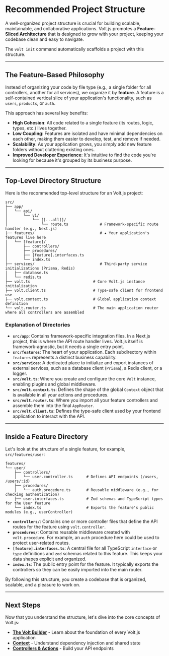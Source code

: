 # Recommended Project Structure

A well-organized project structure is crucial for building scalable, maintainable, and collaborative applications. Volt.js promotes a **Feature-Sliced Architecture** that is designed to grow with your project, keeping your codebase clean and easy to navigate.

The `volt init` command automatically scaffolds a project with this structure.

---

## The Feature-Based Philosophy

Instead of organizing your code by file type (e.g., a single folder for all controllers, another for all services), we organize it by **feature**. A feature is a self-contained vertical slice of your application's functionality, such as `users`, `products`, or `auth`.

This approach has several key benefits:
*   **High Cohesion**: All code related to a single feature (its routes, logic, types, etc.) lives together.
*   **Low Coupling**: Features are isolated and have minimal dependencies on each other, making them easier to develop, test, and remove if needed.
*   **Scalability**: As your application grows, you simply add new feature folders without cluttering existing ones.
*   **Improved Developer Experience**: It's intuitive to find the code you're looking for because it's grouped by its business purpose.

---

## Top-Level Directory Structure

Here is the recommended top-level structure for an Volt.js project:

```
src/
├── app/
│   └── api/
│       └── v1/
│           └── [[...all]]/
│               └── route.ts              # Framework-specific route handler (e.g., Next.js)
├── features/                             # ★ Your application's features live here
│   └── [feature]/
│       ├── controllers/
│       ├── procedures/
│       ├── [feature].interfaces.ts
│       └── index.ts
├── services/                             # Third-party service initializations (Prisma, Redis)
│   ├── database.ts
│   └── redis.ts
├── volt.ts                            # Core Volt.js instance initialization
├── volt.client.ts                     # Type-safe client for frontend use
├── volt.context.ts                    # Global application context definition
└── volt.router.ts                     # The main application router where all controllers are assembled
```

### Explanation of Directories

*   **`src/app`**: Contains framework-specific integration files. In a Next.js project, this is where the API route handler lives. Volt.js itself is framework-agnostic, but it needs a single entry point.
*   **`src/features`**: The heart of your application. Each subdirectory within `features` represents a distinct business capability.
*   **`src/services`**: A dedicated place to initialize and export instances of external services, such as a database client (`Prisma`), a Redis client, or a logger.
*   **`src/volt.ts`**: Where you create and configure the core `Volt` instance, enabling plugins and global middleware.
*   **`src/volt.context.ts`**: Defines the shape of the global `Context` object that is available in all your actions and procedures.
*   **`src/volt.router.ts`**: Where you import all your feature controllers and assemble them into the final `AppRouter`.
*   **`src/volt.client.ts`**: Defines the type-safe client used by your frontend application to interact with the API.

---

## Inside a Feature Directory

Let's look at the structure of a single feature, for example, `src/features/user`:

```
features/
└── user/
    ├── controllers/
    │   └── user.controller.ts      # Defines API endpoints (/users, /users/:id)
    ├── procedures/
    │   └── auth.procedure.ts       # Reusable middleware (e.g., for checking authentication)
    ├── user.interfaces.ts          # Zod schemas and TypeScript types for the User feature
    └── index.ts                    # Exports the feature's public modules (e.g., userController)
```

*   **`controllers/`**: Contains one or more controller files that define the API routes for the feature using `volt.controller`.
*   **`procedures/`**: Contains reusable middleware created with `volt.procedure`. For example, an `auth` procedure here could be used to protect user-related routes.
*   **`[feature].interfaces.ts`**: A central file for all TypeScript `interface` or `type` definitions and `zod` schemas related to this feature. This keeps your data shapes explicit and organized.
*   **`index.ts`**: The public entry point for the feature. It typically exports the controllers so they can be easily imported into the main router.

By following this structure, you create a codebase that is organized, scalable, and a pleasure to work on.

---

## Next Steps

Now that you understand the structure, let's dive into the core concepts of Volt.js:

*   **[The Volt Builder](/docs/core-concepts/the-volt-builder)** - Learn about the foundation of every Volt.js application
*   **[Context](/docs/core-concepts/context)** - Understand dependency injection and shared state
*   **[Controllers & Actions](/docs/core-concepts/controllers-and-actions)** - Build your API endpoints
